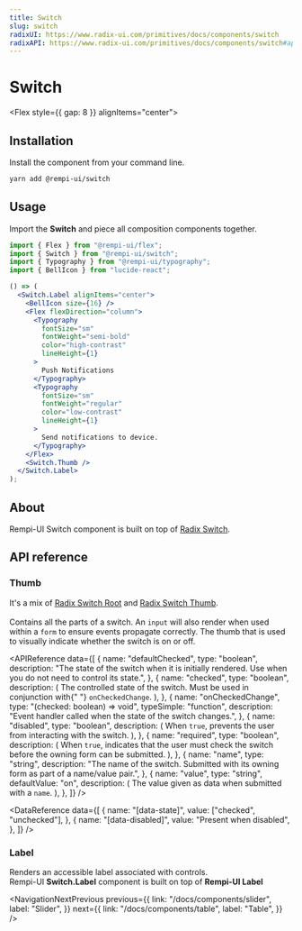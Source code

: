 ```yaml
---
title: Switch
slug: switch
radixUI: https://www.radix-ui.com/primitives/docs/components/switch
radixAPI: https://www.radix-ui.com/primitives/docs/components/switch#api-reference
---
```


# Switch

<Description text="A control that allows the user to toggle between checked and not checked." />

<Flex style={{ gap: 8 }} alignItems="center">
  <RadixUI href="https://www.radix-ui.com/primitives/docs/components/switch" />
  <RadixAPI href="https://www.radix-ui.com/primitives/docs/components/switch#api-reference" />
  <SelectVersion />
</Flex>

<PreviewComponent name="switch" />

## Installation

Install the component from your command line.

```bash
yarn add @rempi-ui/switch
```

## Usage

Import the <strong>Switch</strong> and piece all composition components together.

```jsx
import { Flex } from "@rempi-ui/flex";
import { Switch } from "@rempi-ui/switch";
import { Typography } from "@rempi-ui/typography";
import { BellIcon } from "lucide-react";

() => (
  <Switch.Label alignItems="center">
    <BellIcon size={16} />
    <Flex flexDirection="column">
      <Typography
        fontSize="sm"
        fontWeight="semi-bold"
        color="high-contrast"
        lineHeight={1}
      >
        Push Notifications
      </Typography>
      <Typography
        fontSize="sm"
        fontWeight="regular"
        color="low-contrast"
        lineHeight={1}
      >
        Send notifications to device.
      </Typography>
    </Flex>
    <Switch.Thumb />
  </Switch.Label>
);
```

## About

Rempi-UI Switch component is built on top of [Radix Switch](https://www.radix-ui.com/primitives/docs/components/switch).

## API reference

### Thumb

It's a mix of [Radix Switch Root](https://www.radix-ui.com/primitives/docs/components/switch#root) and [Radix Switch Thumb](https://www.radix-ui.com/primitives/docs/components/switch#thumb).<br/><br/>
Contains all the parts of a switch. An `input` will also render when used within a `form` to ensure events propagate correctly. The thumb that is used to visually indicate whether the switch is on or off.

<MoreInfo
  componentName="Radix Switch Root"
  componentLink="https://www.radix-ui.com/primitives/docs/components/switch#root"
/>

<MoreInfo
  componentName="Radix Switch Thumb"
  componentLink="https://www.radix-ui.com/primitives/docs/components/switch#thumb"
/>

<APIReference
  data={[
    {
      name: "defaultChecked",
      type: "boolean",
      description:
        "The state of the switch when it is initially rendered. Use when you do not need to control its state.",
    },
    {
      name: "checked",
      type: "boolean",
      description: (
        <span>
          The controlled state of the switch. Must be used in conjunction with{" "}
          <code>onCheckedChange</code>.
        </span>
      ),
    },
    {
      name: "onCheckedChange",
      type: "(checked: boolean) => void",
      typeSimple: "function",
      description: "Event handler called when the state of the switch changes.",
    },
    {
      name: "disabled",
      type: "boolean",
      description: (
        <span>
          When <code>true</code>, prevents the user from interacting with the
          switch.
        </span>
      ),
    },
    {
      name: "required",
      type: "boolean",
      description: (
        <span>
          When <code>true</code>, indicates that the user must check the switch
          before the owning form can be submitted.
        </span>
      ),
    },
    {
      name: "name",
      type: "string",
      description:
        "The name of the switch. Submitted with its owning form as part of a name/value pair.",
    },
    {
      name: "value",
      type: "string",
      defaultValue: "on",
      description: (
        <span>
          The value given as data when submitted with a <code>name</code>.
        </span>
      ),
    },
  ]}
/>

<DataReference
  data={[
    {
      name: "[data-state]",
      value: ["checked", "unchecked"],
    },
    {
      name: "[data-disabled]",
      value: "Present when disabled",
    },
  ]}
/>

### Label

Renders an accessible label associated with controls.<br />
Rempi-UI <strong>Switch.Label</strong> component is built on top of <strong>Rempi-UI Label</strong>

<MoreInfo
  componentName="Rempi-UI Label"
  componentLink="/docs/components/label"
/>

<NavigationNextPrevious
  previous={{
    link: "/docs/components/slider",
    label: "Slider",
  }}
  next={{
    link: "/docs/components/table",
    label: "Table",
  }}
/>

<EditThisPage url="components/en-US/switch/1.0.1.mdx" />
